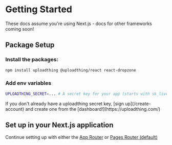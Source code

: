 
# Getting Started

These docs assume you're using Next.js - docs for other frameworks coming
soon!


## Package Setup

<Steps>

### Install the packages:

```bash copy
npm install uploadthing @uploadthing/react react-dropzone
```

### Add env variables

```bash copy
UPLOADTHING_SECRET=... # A secret key for your app (starts with sk_live_)
```

<Callout type="warning">
  If you don't already have a uploadthing secret key, [sign up](/create-account) and create one from
  the [dashboard!](https://uploadthing.com/)
</Callout>
</Steps>

## Set up in your Next.js application

Continue setting up with either the [App Router](/nextjs/appdir) or [Pages Router (default)](/nextjs/pagedir)
